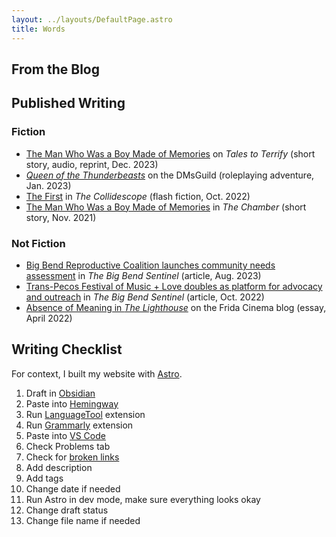 ```yaml
---
layout: ../layouts/DefaultPage.astro
title: Words
---
```



## From the Blog

<RecentPosts collectionName="blog" sort="date" count="3" />

## Published Writing

### Fiction

- [The Man Who Was a Boy Made of Memories](https://talestoterrify.com/episodes/619-z-j-garcia-samuel-feldstein/) on _Tales to Terrify_ (short story, audio, reprint, Dec. 2023)
- [_Queen of the Thunderbeasts_](https://www.dmsguild.com/product/426630/Queen-of-the-Thunderbeasts?affiliate_id=1701028) on the DMsGuild (roleplaying adventure, Jan. 2023)
- [The First](https://thecollidescope.com/2022/10/16/the-first/) in _The Collidescope_ (flash fiction, Oct. 2022)
- [The Man Who Was a Boy Made of Memories](https://thechambermagazine.com/2021/11/12/the-man-who-was-a-boy-made-of-memories-science-fiction-horror-by-samuel-feldstein/) in _The Chamber_ (short story, Nov. 2021)

### Not Fiction

- [Big Bend Reproductive Coalition launches community needs assessment](https://bigbendsentinel.com/2023/08/09/big-bend-reproductive-coalition-launches-community-needs-assessment-with-inaugural-town-hal/?mc_cid=b24b0bb606) in _The Big Bend Sentinel_ (article, Aug. 2023)
- [Trans-Pecos Festival of Music + Love doubles as platform for advocacy and outreach](https://bigbendsentinel.com/2022/10/05/trans-pecos-festival-of-music-love-doubles-as-platform-for-advocacy-and-outreach/) in _The Big Bend Sentinel_ (article, Oct. 2022)
- [Absence of Meaning in _The Lighthouse_](https://thefridacinema.org/film-criticism/absence-of-meaning-the-lighthouse/) on the Frida Cinema blog (essay, April 2022)

## Writing Checklist

For context, I built my website with [Astro](https://astro.build/).

1. Draft in [Obsidian](https://obsidian.md/)
2. Paste into [Hemingway](https://hemingwayapp.com/)
3. Run [LanguageTool](https://languagetool.org/) extension
4. Run [Grammarly](https://www.grammarly.com/) extension
5. Paste into [VS Code](https://code.visualstudio.com/)
6. Check Problems tab
7. Check for [broken links](https://marketplace.visualstudio.com/items?itemName=BillDietrich.linkcheckerhtml)
8. Add description
9. Add tags
10. Change date if needed
11. Run Astro in dev mode, make sure everything looks okay
12. Change draft status
13. Change file name if needed
